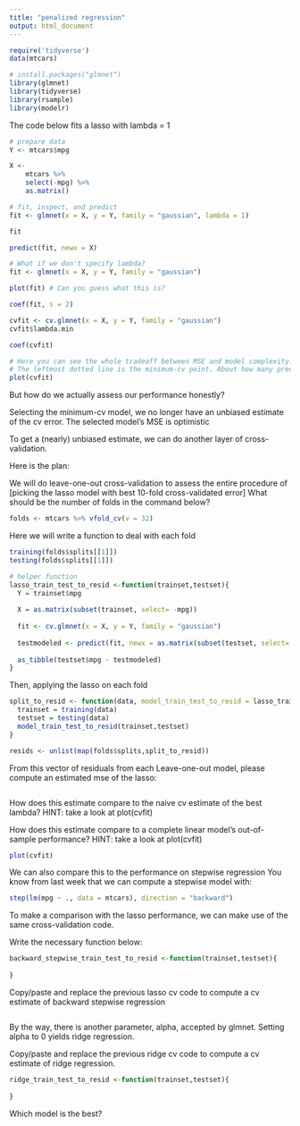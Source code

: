 ```yaml
---
title: "penalized regression"
output: html_document
---
```


```r
require('tidyverse')
data(mtcars)
```
  
```r
# install.packages("glmnet")
library(glmnet)
library(tidyverse)
library(rsample)
library(modelr)
```

The code below fits a lasso with lambda = 1

```r
# prepare data
Y <- mtcars$mpg

X <- 
    mtcars %>% 
    select(-mpg) %>% 
    as.matrix()

# fit, inspect, and predict
fit <- glmnet(x = X, y = Y, family = "gaussian", lambda = 1)

fit

predict(fit, newx = X)

# What if we don't specify lambda?
fit <- glmnet(x = X, y = Y, family = "gaussian")

plot(fit) # Can you guess what this is?

coef(fit, s = 2)

cvfit <- cv.glmnet(x = X, y = Y, family = "gaussian")
cvfit$lambda.min

coef(cvfit)

# Here you can see the whole tradeoff between MSE and model complexity. 
# The leftmost dotted line is the minimum-cv point. About how many predictors does this cv-selected model have?
plot(cvfit) 
```

But how do we actually assess our performance honestly?

Selecting the minimum-cv model, we no longer have an unbiased estimate of the cv error. The selected model's MSE is optimistic

To get a (nearly) unbiased estimate, we can do another layer of cross-validation.

Here is the plan:

We will do leave-one-out cross-validation to assess the entire procedure of [picking the lasso model with best 10-fold cross-validated error]
What should be the number of folds in the command below?

```r
folds <- mtcars %>% vfold_cv(v = 32)
``` 
   
Here we will write a function to deal with each fold

```r
training(folds$splits[[1]])
testing(folds$splits[[1]])

# helper function
lasso_train_test_to_resid <-function(trainset,testset){
  Y = trainset$mpg
  
  X = as.matrix(subset(trainset, select= -mpg))
  
  fit <- cv.glmnet(x = X, y = Y, family = "gaussian")
  
  testmodeled <- predict(fit, newx = as.matrix(subset(testset, select= -mpg)))
  
  as_tibble(testset$mpg - testmodeled)
}
```

Then, applying the lasso on each fold

```r
split_to_resid <- function(data, model_train_test_to_resid = lasso_train_test_to_resid){
  trainset = training(data)
  testset = testing(data)
  model_train_test_to_resid(trainset,testset)
}

resids <- unlist(map(folds$splits,split_to_resid))
```

From this vector of residuals from each Leave-one-out model, please compute an estimated mse of the lasso:

```r
```

How does this estimate compare to the naive cv estimate of the best lambda?
HINT: take a look at plot(cvfit)

How does this estimate compare to a complete linear model's out-of-sample performance?
HINT: take a look at plot(cvfit)

```r
plot(cvfit)
```

We can also compare this to the performance on stepwise regression
You know from last week that we can compute a stepwise model with:

```r
step(lm(mpg ~ ., data = mtcars), direction = "backward")
```

To make a comparison with the lasso performance, we can make use of the same cross-validation code. 

Write the necessary function below:

```r
backward_stepwise_train_test_to_resid <-function(trainset,testset){
  
}
```

Copy/paste and replace the previous lasso cv code to compute a cv estimate of backward stepwise regression

```r
```

By the way, there is another parameter, alpha, accepted by glmnet. Setting alpha to 0 yields ridge regression. 

Copy/paste and replace the previous ridge cv code to compute a cv estimate of ridge regression.

```r
ridge_train_test_to_resid <-function(trainset,testset){
  
}
```

Which model is the best?